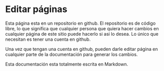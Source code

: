 
# Editar páginas

Esta página esta en un repositorio en github. El repositorio es de código libre, lo que significa que cualquier persona que quiera hacer cambios en cualquier página de este sitio puede hacerlo si asi lo desea. Lo único que necesitan es tener una cuenta en github.

Una vez que tengan una cuenta en github, pueden darle editar página en cualquier parte de la documentación para generar los cambios.

Esta documentación esta totalmente escrita en Markdown.

<ReactPlayer
  playing
  controle
  url="https://www.youtube.com/shorts/6yn1cSko-8Q"
/>
